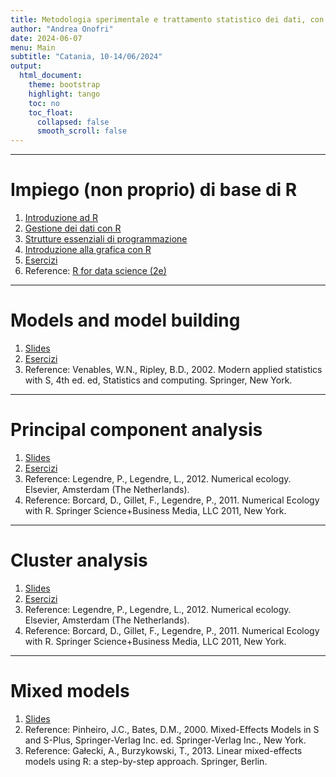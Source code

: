 ```yaml
---
title: Metodologia sperimentale e trattamento statistico dei dati, con applicazioni in R
author: "Andrea Onofri"
date: 2024-06-07
menu: Main
subtitle: "Catania, 10-14/06/2024"
output: 
  html_document:
    theme: bootstrap
    highlight: tango
    toc: no
    toc_float: 
      collapsed: false
      smooth_scroll: false
---
```


---

# Impiego (non proprio) di base di R

1. [Introduzione ad R](https://unipg-my.sharepoint.com/:b:/g/personal/andrea_onofri_unipg_it/EVvRUb9UQQ5Pi3nd38g8cJkB849jOhfq3KrmIeM-8BDyeg?e=1Rp7Fc)
2. [Gestione dei dati con R](https://unipg-my.sharepoint.com/:b:/g/personal/andrea_onofri_unipg_it/EW5uidkZEuxFkF_drmWxmCQBDgLSIrEU6cX4AP2T6XeHcw?e=ewrPU8)
3. [Strutture essenziali di programmazione](https://unipg-my.sharepoint.com/:b:/g/personal/andrea_onofri_unipg_it/ESXwEDjHh6lOvezPGYwtPqcBLHyV_Xxbl35NwmPKtFKQIw?e=G0hEkD) 
4. [Introduzione alla grafica con R](https://unipg-my.sharepoint.com/:b:/g/personal/andrea_onofri_unipg_it/ET1bLnyxfAVGh0qEWam6HRcBeKHSQw3hixRKW4MH_PfR5A?e=G68BrB)
5. [Esercizi](https://unipg-my.sharepoint.com/:b:/g/personal/andrea_onofri_unipg_it/ETfKB7Hj_dFIoDdiRTs9-dYBCQiG9cLXSa2Kev0inp_lEw?e=2vfqP4)
6. Reference: [R for data science (2e)](https://r4ds.hadley.nz)

---

# Models and model building

1. [Slides](https://unipg-my.sharepoint.com/:b:/g/personal/andrea_onofri_unipg_it/EfANHKWb3RRGqCGIv9SMc6UB7XIjPV5lX2myXpM83IZeUQ?e=yER9pa)
2. [Esercizi](https://unipg-my.sharepoint.com/:b:/g/personal/andrea_onofri_unipg_it/EbcvSh7wcwlDlu01GHBJK6cBXB00kGDJ3PZZJxiLgRIGNg?e=QRCgZs)
3. Reference: Venables, W.N., Ripley, B.D., 2002. Modern applied statistics with S, 4th ed. ed, Statistics and computing. Springer, New York.


---

# Principal component analysis

1. [Slides](https://unipg-my.sharepoint.com/:b:/g/personal/andrea_onofri_unipg_it/EYmMcY-JZsZHl3e-hZW5gtEBD9f8GbSgiKW4a9_g5CDUqg?e=5D4NIe)
2. [Esercizi](https://unipg-my.sharepoint.com/:b:/g/personal/andrea_onofri_unipg_it/EfZ4kHJIDf9PtHXI7xZVHV4BZ9EmdhURcEeO7_qu7TgwDg?e=USzELS)
3. Reference: Legendre, P., Legendre, L., 2012. Numerical ecology. Elsevier, Amsterdam (The Netherlands).
4. Reference: Borcard, D., Gillet, F., Legendre, P., 2011. Numerical Ecology with R. Springer Science+Business Media, LLC 2011, New York.



---

# Cluster analysis

1. [Slides](https://unipg-my.sharepoint.com/:b:/g/personal/andrea_onofri_unipg_it/EcBIigLT5W5BgiBQnegwuAEBgYwMQE4yCphf7U27AZgQbA?e=T0vW1Y)
2. [Esercizi](https://unipg-my.sharepoint.com/:b:/g/personal/andrea_onofri_unipg_it/Ed_YOKkGYQVBng-v96qq_ewBISs63dsnyK53zRistVUdig?e=wBwuXK)
3. Reference: Legendre, P., Legendre, L., 2012. Numerical ecology. Elsevier, Amsterdam (The Netherlands).
4. Reference: Borcard, D., Gillet, F., Legendre, P., 2011. Numerical Ecology with R. Springer Science+Business Media, LLC 2011, New York.

---

# Mixed models

1. [Slides](https://unipg-my.sharepoint.com/:b:/g/personal/andrea_onofri_unipg_it/EYNuunhZmkdLuwmYYyswcS8BmfbbqBreJhNGRoUz_dRS6A?e=hb6sDU)
2. Reference: Pinheiro, J.C., Bates, D.M., 2000. Mixed-Effects Models in S and S-Plus, Springer-Verlag Inc. ed. Springer-Verlag Inc., New York.
3. Reference: Gałecki, A., Burzykowski, T., 2013. Linear mixed-effects models using R: a step-by-step approach. Springer, Berlin.
